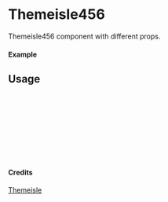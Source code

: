 
<Meta of={Themeisle456} title="Themeisle/Themeisle456" />

# Themeisle456

Themeisle456 component with different props.

#### Example

<Canvas of={Themeisle456.Primary} />

## Usage

```ts
import { Themeisle456 } from "yadl-ui";

const Example = () => {
  return (
      <Themeisle456 />
  );
};

export default Example;
```

#### Credits
[Themeisle](https://themeisle.com/illustrations/)
